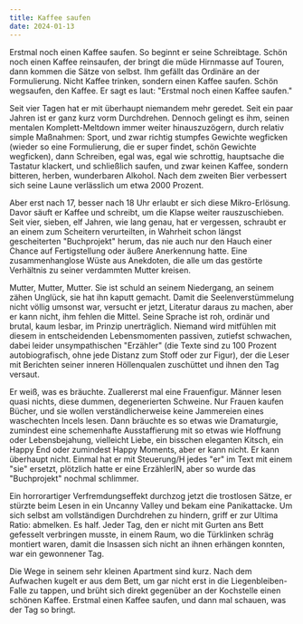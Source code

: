 ```yaml
---
title: Kaffee saufen
date: 2024-01-13
---
```

Erstmal noch einen Kaffee saufen. So beginnt er seine Schreibtage. Schön noch einen Kaffee reinsaufen, der bringt die müde Hirnmasse auf Touren, dann kommen die Sätze von selbst. Ihm gefällt das Ordinäre an der Formulierung. Nicht Kaffee trinken, sondern einen Kaffee saufen. Schön wegsaufen, den Kaffee. Er sagt es laut: "Erstmal noch einen Kaffee saufen." 

Seit vier Tagen hat er mit überhaupt niemandem mehr geredet. Seit ein paar Jahren ist er ganz kurz vorm Durchdrehen. Dennoch gelingt es ihm, seinen mentalen Komplett-Meltdown immer weiter hinauszuzögern, durch relativ simple Maßnahmen: Sport, und zwar richtig stumpfes Gewichte wegficken (wieder so eine Formulierung, die er super findet, schön Gewichte wegficken), dann Schreiben, egal was, egal wie schrottig, hauptsache die Tastatur klackert, und schließlich saufen, und zwar keinen Kaffee, sondern bitteren, herben, wunderbaren Alkohol. Nach dem zweiten Bier verbessert sich seine Laune verlässlich um etwa 2000 Prozent. 

Aber erst nach 17, besser nach 18 Uhr erlaubt er sich diese Mikro-Erlösung. Davor säuft er Kaffee und schreibt, um die Klapse weiter rauszuschieben. Seit vier, sieben, elf Jahren, wie lang genau, hat er vergessen, schraubt er an einem zum Scheitern verurteilten, in Wahrheit schon längst gescheiterten "Buchprojekt" herum, das nie auch nur den Hauch einer Chance auf Fertigstellung oder äußere Anerkennung hatte. Eine zusammenhanglose Wüste aus Anekdoten, die alle um das gestörte Verhältnis zu seiner verdammten Mutter kreisen. 

Mutter, Mutter, Mutter. Sie ist schuld an seinem Niedergang, an seinem zähen Unglück, sie hat ihn kaputt gemacht. Damit die Seelenverstümmelung nicht völlig umsonst war, versucht er jetzt, Literatur daraus zu machen, aber er kann nicht, ihm fehlen die Mittel. Seine Sprache ist roh, ordinär und brutal, kaum lesbar, im Prinzip unerträglich. Niemand wird mitfühlen mit diesem in entscheidenden Lebensmomenten passiven, zutiefst schwachen, dabei leider unsympathischen "Erzähler" (die Texte sind zu 100 Prozent autobiografisch, ohne jede Distanz zum Stoff oder zur Figur), der die Leser mit Berichten seiner inneren Höllenqualen zuschüttet und ihnen den Tag versaut. 

Er weiß, was es bräuchte. Zuallererst mal eine Frauenfigur. Männer lesen quasi nichts, diese dummen, degenerierten Schweine. Nur Frauen kaufen Bücher, und sie wollen verständlicherweise keine Jammereien eines waschechten Incels lesen. Dann bräuchte es so etwas wie Dramaturgie, zumindest eine schemenhafte Ausstaffierung mit so etwas wie Hoffnung oder Lebensbejahung, vielleicht Liebe, ein bisschen eleganten Kitsch, ein Happy End oder zumindest Happy Moments, aber er kann nicht. Er kann überhaupt nicht. Einmal hat er mit Steuerung/H jedes "er" im Text mit einem "sie" ersetzt, plötzlich hatte er eine ErzählerIN, aber so wurde das "Buchprojekt" nochmal schlimmer. 

Ein horrorartiger Verfremdungseffekt durchzog jetzt die trostlosen Sätze, er stürzte beim Lesen in ein Uncanny Valley und bekam eine Panikattacke. Um sich selbst am vollständigen Durchdrehen zu hindern, griff er zur Ultima Ratio: abmelken. Es half. Jeder Tag, den er nicht mit Gurten ans Bett gefesselt verbringen musste, in einem Raum, wo die Türklinken schräg montiert waren, damit die Insassen sich nicht an ihnen erhängen konnten, war ein gewonnener Tag. 

Die Wege in seinem sehr kleinen Apartment sind kurz. Nach dem Aufwachen kugelt er aus dem Bett, um gar nicht erst in die Liegenbleiben-Falle zu tappen, und brüht sich direkt gegenüber an der Kochstelle einen schönen Kaffee. Erstmal einen Kaffee saufen, und dann mal schauen, was der Tag so bringt.